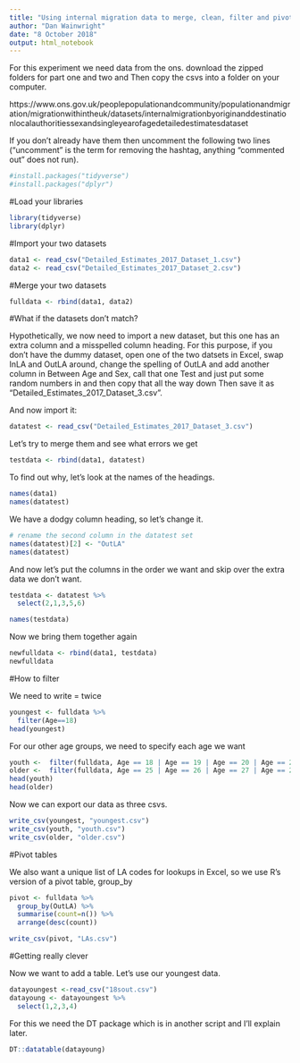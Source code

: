 ---
title: "Using internal migration data to merge, clean, filter and pivot"
author: "Dan Wainwright"
date: "8 October 2018"
output: html_notebook
---

For this experiment we need data from the ons. download the zipped folders for part one and two and 
Then copy the csvs into a folder on your computer.

https://www.ons.gov.uk/peoplepopulationandcommunity/populationandmigration/migrationwithintheuk/datasets/internalmigrationbyoriginanddestinationlocalauthoritiessexandsingleyearofagedetailedestimatesdataset

If you don't already have them then uncomment the following two lines ("uncomment" is the term for removing the hashtag, 
anything "commented out" does not run).


```{r}
#install.packages("tidyverse")
#install.packages("dplyr")
```

#Load your libraries

```{r}
library(tidyverse)
library(dplyr)
```

#Import your two datasets



```{r}
data1 <- read_csv("Detailed_Estimates_2017_Dataset_1.csv")
data2 <- read_csv("Detailed_Estimates_2017_Dataset_2.csv")
```

#Merge your two datasets

```{r}
fulldata <- rbind(data1, data2)
```

#What if the datasets don't match?

Hypothetically, we now need to import a new dataset, but this one has an extra column and a misspelled column heading.
For this purpose, if you don't have the dummy dataset, open one of the two datsets in Excel, swap InLA and OutLA around, change the spelling of OutLA and add another column in
Between Age and Sex, call that one Test and just put some random numbers in and then copy that all the way down
Then save it as "Detailed_Estimates_2017_Dataset_3.csv".

And now import it:

```{r}
datatest <- read_csv("Detailed_Estimates_2017_Dataset_3.csv")
```


Let's try to merge them and see what errors we get

```{r}
testdata <- rbind(data1, datatest)
```

To find out why, let's look at the names of the headings.


```{r}
names(data1)
names(datatest)
```

We have a dodgy column heading, so let's change it.

```{r}
# rename the second column in the datatest set
names(datatest)[2] <- "OutLA"
names(datatest)
```

And now let's put the columns in the order we want and skip over the extra data we don't want.

```{r}
testdata <- datatest %>%
  select(2,1,3,5,6)

names(testdata)
```

Now we bring them together again

```{r}
newfulldata <- rbind(data1, testdata)
newfulldata
```


#How to filter

We need to write = twice


```{r}
youngest <- fulldata %>%
  filter(Age==18)
head(youngest)
```

For our other age groups, we need to specify each age we want

```{r}
youth <-  filter(fulldata, Age == 18 | Age == 19 | Age == 20 | Age == 21 | Age == 22 | Age == 23 | Age == 24)
older <-  filter(fulldata, Age == 25 | Age == 26 | Age == 27 | Age == 28 | Age == 29 | Age == 30)
head(youth)
head(older)
```

Now we can export our data as three csvs.

```{r}
write_csv(youngest, "youngest.csv")
write_csv(youth, "youth.csv")
write_csv(older, "older.csv")
```
#Pivot tables

We also want a unique list of LA codes for lookups in Excel, so we use R's version of a pivot table, group_by

```{r}
pivot <- fulldata %>%
  group_by(OutLA) %>%
  summarise(count=n()) %>% 
  arrange(desc(count))

write_csv(pivot, "LAs.csv")
```

#Getting really clever

Now we want to add a table. Let's use our youngest data.

```{r}
datayoungest <-read_csv("18sout.csv")
datayoung <- datayoungest %>%
  select(1,2,3,4)
```

For this we need the DT package which is in another script and I'll explain later.

```{r datayoung}
DT::datatable(datayoung)

```

